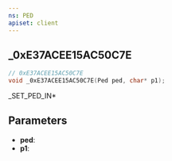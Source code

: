 ```yaml
---
ns: PED
apiset: client
---
```

## _0xE37ACEE15AC50C7E

```c
// 0xE37ACEE15AC50C7E
void _0xE37ACEE15AC50C7E(Ped ped, char* p1);
```

_SET_PED_IN*

## Parameters
* **ped**:
* **p1**: